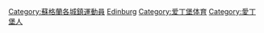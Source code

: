 [[Category:蘇格蘭各城鎮運動員|Category:蘇格蘭各城鎮運動員]]
[[Category:蘇格蘭各議會區運動員|Edinburg]]
[[Category:爱丁堡体育|Category:爱丁堡体育]]
[[Category:愛丁堡人|Category:愛丁堡人]]